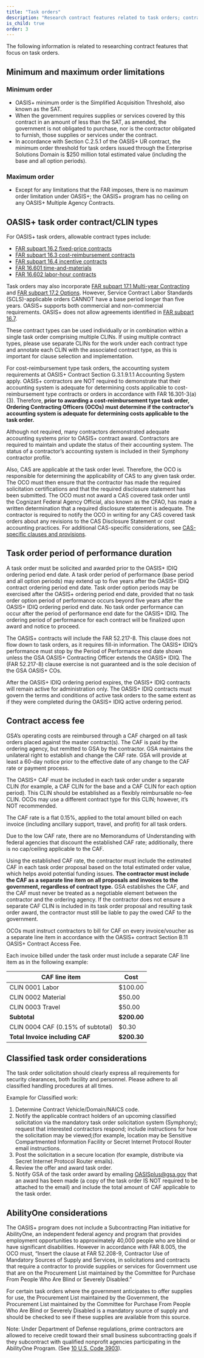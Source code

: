 ```yaml
---
title: "Task orders"
description: "Research contract features related to task orders; contract and task order types, order limitations, contract access fees, and AbilityOne."
is_child: true
order: 3
---
```

The following information is related to researching contract features that focus on task orders.

## Minimum and maximum order limitations

### Minimum order 

- OASIS+ minimum order is the Simplified Acquisition Threshold, also known as the SAT.
- When the government requires supplies or services covered by this contract in an amount of less than the SAT, as amended, the government is not obligated to purchase, nor is the contractor obligated to furnish, those supplies or services under the contract. 
- In accordance with Section C.2.5.1 of the OASIS+ UR contract, the minimum order threshold for task orders issued through the Enterprise Solutions Domain is $250 million total estimated value (including the base and all option periods).

### Maximum order

- Except for any limitations that the FAR imposes, there is no maximum order limitation under OASIS+; the OASIS+ program has no ceiling on any OASIS+ Multiple Agency Contracts.

## OASIS+ task order contract/CLIN types

For OASIS+ task orders, allowable contract types include:
- [FAR subpart 16.2 fixed-price contracts](https://www.acquisition.gov/far/subpart-16.2)
- [FAR subpart 16.3 cost-reimbursement contracts](https://www.acquisition.gov/far/subpart-16.3)
- [FAR subpart 16.4 incentive contracts](https://www.acquisition.gov/far/subpart-16.4)
- [FAR 16.601 time-and-materials](https://www.acquisition.gov/far/16.601)
- [FAR 16.602 labor-hour contracts](https://www.acquisition.gov/far/16.602)

Task orders may also incorporate [FAR subpart 17.1 Multi-year Contracting](https://www.acquisition.gov/far/subpart-17.1) and [FAR subpart 17.2 Options](https://www.acquisition.gov/far/subpart-17.2). However, Service Contract Labor Standards (SCLS)-applicable orders CANNOT have a base period longer than five years. OASIS+ supports both commercial and non-commercial requirements. OASIS+ does not allow agreements identified in [FAR subpart 16.7](https://www.acquisition.gov/far/subpart-16.7).

These contract types can be used individually or in combination within a single task order comprising multiple CLINs. If using multiple contract types, please use separate CLINs for the work under each contract type and annotate each CLIN with the associated contract type, as this is important for clause selection and implementation.

For cost-reimbursement type task orders, the accounting system requirements at OASIS+ Contract Section G.3.1.9.1.1 Accounting System apply. OASIS+ contractors are NOT required to demonstrate that their accounting system is adequate for determining costs applicable to cost-reimbursement type contracts or orders in accordance with FAR 16.301-3(a)(3). Therefore, **prior to awarding a cost-reimbursement type task order, Ordering Contracting Officers (OCOs) must determine if the contractor’s accounting system is adequate for determining costs applicable to the task order.** 

Although not required, many contractors demonstrated adequate accounting systems prior to OASIS+ contract award. Contractors are required to maintain and update the status of their accounting system. The status of a contractor’s accounting system is included in their Symphony contractor profile.

Also, CAS are applicable at the task order level. Therefore, the OCO is responsible for determining the applicability of CAS to any given task order. The OCO must then ensure that the contractor has made the required solicitation certifications and that the required disclosure statement has been submitted. The OCO must not award a CAS covered task order until the Cognizant Federal Agency Official, also known as the CFAO, has made a written determination that a required disclosure statement is adequate. The contractor is required to notify the OCO in writing for any CAS covered task orders about any revisions to the CAS Disclosure Statement or cost accounting practices. For additional CAS-specific considerations, see [CAS-specific clauses and provisions](/buyers-guide/research-contract-features/labor/#cas-specific-clauses-and-provisions).

## Task order period of performance duration
A task order must be solicited and awarded prior to the OASIS+ IDIQ ordering period end date. A task order period of performance (base period and all option periods) may extend up to five years after the OASIS+ IDIQ contract ordering period end date. Task order option periods may be exercised after the OASIS+ ordering period end date, provided that no task order option period of performance occurs beyond five years after the OASIS+ IDIQ ordering period end date. No task order performance can occur after the period of performance end date for the OASIS+ IDIQ. The ordering period of performance for each contract will be finalized upon award and notice to proceed.

The OASIS+ contracts will include the FAR 52.217-8. This clause does not flow down to task orders, as it requires fill-in information. The OASIS+ IDIQ’s performance must stop by the Period of Performance end date shown unless the GSA OASIS+ Contracting Officer extends the OASIS+ IDIQ. The (FAR 52.217-8) clause exercise is not guaranteed and is the sole decision of the GSA OASIS+ COs.

After the OASIS+ IDIQ ordering period expires, the OASIS+ IDIQ contracts will remain active for administration only. The OASIS+ IDIQ contracts must govern the terms and conditions of active task orders to the same extent as if they were completed during the OASIS+ IDIQ active ordering period.

## Contract access fee
GSA’s operating costs are reimbursed through a CAF charged on all task orders placed against the master contract(s). The CAF is paid by the ordering agency, but remitted to GSA by the contractor. GSA maintains the unilateral right to establish and change the CAF rate. GSA will provide at least a 60-day notice prior to the effective date of any change to the CAF rate or payment process. 

The OASIS+ CAF must be included in each task order under a separate CLIN (for example, a CAF CLIN for the base and a CAF CLIN for each option period). This CLIN should be established as a flexibly reimbursable no-fee CLIN. OCOs may use a different contract type for this CLIN; however, it’s NOT recommended.

The CAF rate is a flat 0.15%, applied to the total amount billed on each invoice (including ancillary support, travel, and profit) for all task orders. 

Due to the low CAF rate, there are no Memorandums of Understanding with federal agencies that discount the established CAF rate; additionally, there is no cap/ceiling applicable to the CAF.

Using the established CAF rate, the contractor must include the estimated CAF in each task order proposal based on the total estimated order value, which helps avoid potential funding issues. **The contractor must include the CAF as a separate line item on all proposals and invoices to the government, regardless of contract type.** GSA establishes the CAF, and the CAF must never be treated as a negotiable element between the contractor and the ordering agency. If the contractor does not ensure a separate CAF CLIN is included in its task order proposal and resulting task order award, the contractor must still be liable to pay the owed CAF to the government. 

OCOs must instruct contractors to bill for CAF on every invoice/voucher as a separate line item in accordance with the OASIS+ contract Section B.11 OASIS+ Contract Access Fee.

Each invoice billed under the task order must include a separate CAF line item as in the following example:

|CAF line item                      | Cost        |
|-----------------------------------|-------------|
| CLIN 0001 Labor                   | $100.00     |
| CLIN 0002 Material                | $50.00      |
| CLIN 0003 Travel                  | $50.00      |
| **Subtotal**                      | **$200.00** |
| CLIN 0004 CAF (0.15% of subtotal) | $0.30       |
| **Total Invoice including CAF**   | **$200.30** |



## Classified task order considerations

The task order solicitation should clearly express all requirements for security clearances, both facility and personnel. Please adhere to all classified handling procedures at all times.

Example for Classified work:

1. Determine Contract Vehicle/Domain/NAICS code.
2. Notify the applicable contract holders of an upcoming classified solicitation via the mandatory task order solicitation system (Symphony); request that interested contractors respond; include instructions for how the solicitation may be viewed;(for example, location may be Sensitive Compartmented Information Facility or Secret Internet Protocol Router email instructions.
3. Post the solicitation in a secure location (for example, distribute via Secret Internet Protocol Router emails).
4. Review the offer and award task order.
5. Notify GSA of the task order award by emailing [OASISplus@gsa.gov](mailto:OASISplus@gsa.gov) that an award has been made (a copy of the task order IS NOT required to be attached to the email) and include the total amount of CAF applicable to the task order.

## AbilityOne considerations
The OASIS+ program does not include a Subcontracting Plan initiative for AbilityOne, an independent federal agency and program that provides employment opportunities to approximately 40,000 people who are blind or have significant disabilities. However in accordance with FAR 8.005, the OCO must, “Insert the clause at FAR 52.208-9, Contractor Use of Mandatory Sources of Supply and Services, in solicitations and contracts that require a contractor to provide supplies or services for Government use that are on the Procurement List maintained by the Committee for Purchase From People Who Are Blind or Severely Disabled.”

For certain task orders where the government anticipates to offer supplies for use, the Procurement List maintained by the Government, the Procurement List maintained by the Committee for Purchase From People Who Are Blind or Severely Disabled is a mandatory source of supply and should be checked to see if these supplies are available from this source. 

Note: Under Department of Defense regulations, prime contractors are allowed to receive credit toward their small business subcontracting goals if they subcontract with qualified nonprofit agencies participating in the AbilityOne Program. (See [10 U.S. Code 3903](https://uscode.house.gov/view.xhtml?req=granuleid:USC-prelim-title10-section3903&num=0&edition=prelim)).